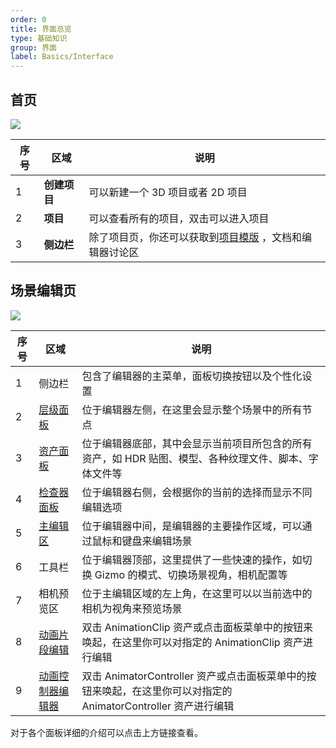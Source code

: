 ```yaml
---
order: 0
title: 界面总览
type: 基础知识
group: 界面
label: Basics/Interface
---
```


## 首页

<Image
  figcaption="首页"
  src="https://gw.alipayobjects.com/zos/OasisHub/334d8ca3-639f-4cd9-8aaa-93c1da7acdc3/image-20240318173506046.png"
/>

| 序号 | 区域         | 说明                                                                                |
| ---- | ------------ | ----------------------------------------------------------------------------------- |
| 1    | **创建项目** | 可以新建一个 3D 项目或者 2D 项目                                                    |
| 2    | **项目**     | 可以查看所有的项目，双击可以进入项目                                                |
| 3    | **侧边栏**   | 除了项目页，你还可以获取到[项目模版](/docs/interface-template) ，文档和编辑器讨论区 |

## 场景编辑页

<Image
  figcaption="场景编辑页"
  src="https://gw.alipayobjects.com/zos/OasisHub/f5b3b853-c5d6-4048-a4de-e18dc69339de/image-20240318173406939.png"
/>

| 序号 | 区域 | 说明 |
| --- | --- | --- |
| 1 | 侧边栏 | 包含了编辑器的主菜单，面板切换按钮以及个性化设置 |
| 2 | [层级面板](/docs/interface/hierarchy) | 位于编辑器左侧，在这里会显示整个场景中的所有节点 |
| 3 | [资产面板](/docs/assets/interface) | 位于编辑器底部，其中会显示当前项目所包含的所有资产，如 HDR 贴图、模型、各种纹理文件、脚本、字体文件等 |
| 4 | [检查器面板](/docs/interface/inspector) | 位于编辑器右侧，会根据你的当前的选择而显示不同编辑选项 |
| 5 | [主编辑区](/docs/interface/viewport) | 位于编辑器中间，是编辑器的主要操作区域，可以通过鼠标和键盘来编辑场景 |
| 6 | 工具栏 | 位于编辑器顶部，这里提供了一些快速的操作，如切换 Gizmo 的模式、切换场景视角，相机配置等 |
| 7 | 相机预览区 | 位于主编辑区域的左上角，在这里可以以当前选中的相机为视角来预览场景 |
| 8 | [动画片段编辑](/docs/animation/clip) | 双击 AnimationClip 资产或点击面板菜单中的按钮来唤起，在这里你可以对指定的 AnimationClip 资产进行编辑 |
| 9 | [动画控制器编辑器](/docs/animation/animator) | 双击 AnimatorController 资产或点击面板菜单中的按钮来唤起，在这里你可以对指定的 AnimatorController 资产进行编辑 |

对于各个面板详细的介绍可以点击上方链接查看。
